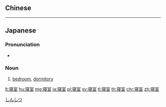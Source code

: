 {{also|寢室}}
==Chinese==
{{zh-see|寢室}}

----

==Japanese==
{{ja-kanjitab|しん|しつ|yomi=on}}

===Pronunciation===
* {{ja-pron|しんしつ}}

===Noun===
{{ja-noun|しんしつ|kyu=寢室}}

# [[bedroom]], [[dormitory]]

[[Category:ja:Rooms|しんしつ]]

[[lt:寝室]]
[[hu:寝室]]
[[mg:寝室]]
[[ja:寝室]]
[[pl:寝室]]
[[sv:寝室]]
[[tl:寝室]]
[[th:寝室]]
[[chr:寝室]]
[[zh:寝室]]